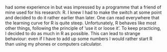  had some experience in but was impressed by a programme that a friend of mine used for his research: R. I knew I had to make the switch at some point and decided to do it rather earlier than later. One can read everywhere that the learning curve for R is quite steep. Unfortunately, R behaves like most other things, following the principle of 'use it or loose it'. To keep practicing, I decided to do as much in R as possible. This can lead to strange behaviour: even if I have to add up some numbers I would rather start R than using my phones or computers calculator.